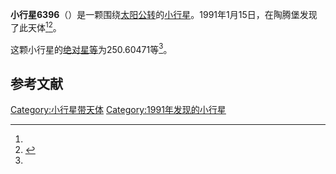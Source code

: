 {{Infobox planet
| bgcolour = #FFFFC0
| name = 6396 Schleswig
| symbol = 
| image = 
| caption = 
| discovery = yes
| discovery_ref = 
| discoverer = {{link-en|佛蒙特·伯根|Freimut Börngen}}
| discovery_site = [[陶腾堡|陶腾堡]] 
| discovered = 1991年1月15日
| designations = yes
| mp_name = 
| named_after = 
| alt_names = 1991 AO3/ 1989 NU
| mp_category = [[主带小行星|主带小行星]]
| orbit_ref = <ref name="a">[http://ssd.jpl.nasa.gov/sbdb.cgi?sstr=6396 6396 Schleswig] {{Wayback|url=http://ssd.jpl.nasa.gov/sbdb.cgi?sstr=6396 |date=20210722083925 }}，小行星數據庫瀏覽器（JPL Small-Body Database Browser）－[[美国国家航空航天局|美国国家航空航天局]]喷气推进实验室</ref>
| epoch = 2456400.5 (2013年4月18日更新)
| aphelion = {{convert|2.6752500|AU|km|3|abbr=on|lk=out}}
| perihelion = {{convert|2.1120796|AU|km|3|abbr=on}}
| semimajor = {{convert|2.3936648|AU|km|3|abbr=on}}
| eccentricity = 0.1176377
| period = 1352.674881 [[日|日]]<br />3.7[[儒略年|儒略年]]
| avg_speed = 
| inclination = 7.28607
| asc_node = 89.23393
| mean_anomaly = 
| arg_peri = 250.60471
| satellites = 
| physical_characteristics = yes
| dimensions = 
| mass = 
| density = 
| surface_grav = 
| escape_velocity = 
| sidereal_day = 
| axial_tilt = 
| pole_ecliptic_lat = 
| pole_ecliptic_lon = 
| albedo = 
| temperatures= 
| temp_name1 = 
| mean_temp_1 = 
| max_temp_1 = 
| temp_name2 = 
| max_temp_2 = 
| spectral_type = 
| abs_magnitude = 250.60471
}}

'''小行星6396'''（{{lang-en|6396 Schleswig}}）是一颗围绕[[太阳|太阳]][[公转|公转]]的[[小行星|小行星]]。1991年1月15日，{{link-en|佛蒙特·伯根|Freimut Börngen}}在陶腾堡发现了此天体<ref name="a" /><ref>{{cite news|title=小行星列表|url=http://cfa-www.harvard.edu/iau/lists/NumberedMPs.txt|accessdate=2013-07-08|newspaper=哈佛大学|archive-date=2008-05-17|archive-url=https://web.archive.org/web/20080517010638/http://cfa-www.harvard.edu/iau/lists/NumberedMPs.txt|dead-url=no}}</ref>。

这颗小行星的[[绝对星等|绝对星等]]为250.60471等<ref name="a" />。

==参考文献==
{{reflist}}
{{Minor Planet Number|[[小行星6395|小行星6395]]|[[小行星6397|小行星6397]]}}

{{小天体}}

[[Category:小行星带天体|Category:小行星带天体]]
[[Category:1991年发现的小行星|Category:1991年发现的小行星]]

{{asteroid-stub}}